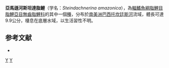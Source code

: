 {{Speciesbox 
| taxon = Steindachnerina amazonica
| status = LC
| status_system = IUCN3.1
| authority = [[Steindachner|Steindachner]], 1911
| synonyms = *''Curimatus elegans amazonica''<br /><small>Steindachner, 1911</small>
*''Curimata elegans amazonica''<br /><small>Steindachner, 1911</small>
*''Curimatus elegans amazonicus''<br /><small>Steindachner, 1911</small>
*''Pseudocurimata elegans amazonicus''<br /><small>Steindachner, 1911</small>
}}
'''亞馬遜河斯坦達脂鯉'''（学名：''Steindachnerina amazonica''），為[[輻鰭魚綱|輻鰭魚綱]][[脂鯉目|脂鯉目]][[脂鯉亞目|脂鯉亞目]][[無齒脂鯉科|無齒脂鯉科]]的其中一個[[種|種]]，分布於[[南美洲|南美洲]][[巴西|巴西]][[托坎廷斯河|托坎廷斯河]]流域，體長可達9.9公分，棲息在底層水域，以生活習性不明。

==参考文献==
{{refbegin}}
*{{FishBase_species|genus=Steindachnerina|species=amazonica|year=2013|month=8}}
{{refend}}
{{Taxonbar|from=Q5636708}}

[[Category:斯坦達脂鯉屬|Y]]
[[Category:1911年描述的鱼类|Y]]


{{魚類小作品}}